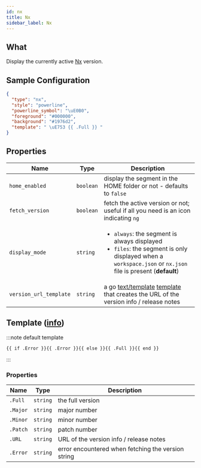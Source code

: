 ```yaml
---
id: nx
title: Nx
sidebar_label: Nx
---
```


## What

Display the currently active [Nx][nx-docs] version.

## Sample Configuration

```json
{
  "type": "nx",
  "style": "powerline",
  "powerline_symbol": "\uE0B0",
  "foreground": "#000000",
  "background": "#1976d2",
  "template": " \uE753 {{ .Full }} "
}
```

## Properties

| Name                   | Type      | Description                                                                                                                                                                   |
| ---------------------- | --------- | ----------------------------------------------------------------------------------------------------------------------------------------------------------------------------- |
| `home_enabled`         | `boolean` | display the segment in the HOME folder or not - defaults to `false`                                                                                                           |
| `fetch_version`        | `boolean` | fetch the active version or not; useful if all you need is an icon indicating `ng`                                                                                            |
| `display_mode`         | `string`  | <ul><li>`always`: the segment is always displayed</li><li>`files`: the segment is only displayed when a `workspace.json` or `nx.json` file is present (**default**)</li></ul> |
| `version_url_template` | `string`  | a go [text/template][go-text-template] [template][templates] that creates the URL of the version info / release notes                                                         |

## Template ([info][templates])

:::note default template

```template
{{ if .Error }}{{ .Error }}{{ else }}{{ .Full }}{{ end }}
```

:::

### Properties

| Name     | Type     | Description                                        |
| -------- | -------- | -------------------------------------------------- |
| `.Full`  | `string` | the full version                                   |
| `.Major` | `string` | major number                                       |
| `.Minor` | `string` | minor number                                       |
| `.Patch` | `string` | patch number                                       |
| `.URL`   | `string` | URL of the version info / release notes            |
| `.Error` | `string` | error encountered when fetching the version string |

[go-text-template]: https://golang.org/pkg/text/template/
[templates]: /docs/configuration/templates
[nx-docs]: https://nx.dev
